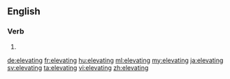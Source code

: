 ==English==

===Verb===
{{head|en}}

# {{present participle of|elevate}}

[[de:elevating]]
[[fr:elevating]]
[[hu:elevating]]
[[ml:elevating]]
[[my:elevating]]
[[ja:elevating]]
[[sv:elevating]]
[[ta:elevating]]
[[vi:elevating]]
[[zh:elevating]]